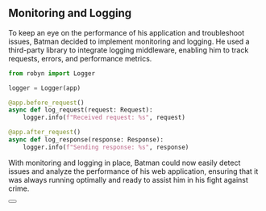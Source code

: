 
## Monitoring and Logging
To keep an eye on the performance of his application and troubleshoot issues, Batman decided to implement monitoring and logging. He used a third-party library to integrate logging middleware, enabling him to track requests, errors, and performance metrics.

```python {{ title: 'Monitoring and Logging' }}
from robyn import Logger

logger = Logger(app)

@app.before_request()
async def log_request(request: Request):
    logger.info(f"Received request: %s", request)

@app.after_request()
async def log_response(response: Response):
    logger.info(f"Sending response: %s", response)
```

With monitoring and logging in place, Batman could now easily detect issues and analyze the performance of his web application, ensuring that it was always running optimally and ready to assist him in his fight against crime.


<div className="not-prose">
  <Button
    href="/documentation/example_app/deployment"
    variant="text"
    arrow="right"
    children="Deploying the application"
  />
</div>


